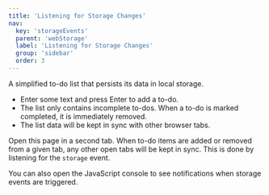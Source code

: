 ```yaml
---
title: 'Listening for Storage Changes'
nav:
  key: 'storageEvents'
  parent: 'webStorage'
  label: 'Listening for Storage Changes'
  group: 'sidebar'
  order: 3
---
```


A simplified to-do list that persists its data in local storage.

 - Enter some text and press Enter to add a to-do.
 - The list only contains incomplete to-dos. When a to-do is marked completed, it is immediately removed.
 - The list data will be kept in sync with other browser tabs.

Open <Link to="/demos/web-storage/storage-events" target="_blank">this page in a second tab</Link>.
When to-do items are added or removed from a given tab, any other open tabs will be kept in sync. This is done by listening
for the `storage` event.

You can also open the JavaScript console to see notifications when storage events are triggered.
